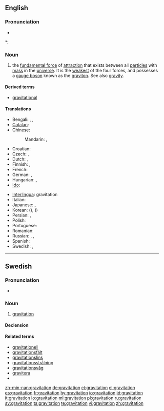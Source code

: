 {{also|Gravitation}}
==English==
{{wikipedia}}

===Pronunciation===
* {{audio|en-us-gravitation.ogg|Audio (US)}}

*: {{rhymes|eɪʃən}}

===Noun===
{{infl|en|noun}}

# {{physics}} the [[fundamental force]] of [[attraction]] that exists between all [[particle]]s with [[mass]] in the [[universe]].  It is the [[weakest]] of the four forces, and possesses a [[gauge boson]] known as the [[graviton]].  See also [[gravity]].

====Derived terms====
* [[gravitational]]

====Translations====
{{trans-top|fundamental force of attraction}}
* Bengali: {{t|bn|অভিকর্ষ|sc=Beng}}, {{t|bn|মহাকর্ষ|sc=Beng}}, {{t|bn|মাধ্যাকর্ষণ|sc=Beng}}
* [[Catalan]]: {{t|ca|gravitació|f}}
* Chinese:
*: Mandarin: {{t|zh|重力|tr=zhònglì|sc=Hani}}, {{t|zh|引力|tr=yǐnlì|sc=Hani}}
* Croatian: {{t-|hr|gravitacija|f|alt=gravitácija}}
* Czech: {{t-|cs|přitažlivost|f}}, {{t-|cs|gravitace|f}}
* Dutch: {{t+|nl|zwaartekracht|f}},  {{t+|nl|gravitatie|f}}
* Finnish: {{t-|fi|painovoima}}, {{t-|fi|gravitaatio}}
* French: {{t+|fr|gravitation|f}}
* German: {{t+|de|Schwerkraft|f}}, {{t+|de|Gravitation|f}}
* Hungarian: {{t+|hu|gravitáció}},  {{t+|hu|tömegvonzás}}
* [[Ido]]: {{t-|io|gravitado|xs=Ido}}
{{trans-mid}}
* [[Interlingua]]: gravitation
* Italian: {{t+|it|gravitazione|f}}
* Japanese: {{t-|ja|引力|tr=いんりょく, inryoku}}, {{t|ja|重力|tr=じゅうりょく, jūryoku|sc=Jpan}}
* Korean: {{t|ko|인력|tr=inryeok|sc=Kore}} ({{t|ko|引力|sc=Kore}}), {{t|ko|중력|tr=jungryeok|sc=Kore}} ({{t|ko|重力|sc=Kore}})
* Persian: {{t|fa|گرانش|sc=fa-Arab}}, {{t|fa|جاذبه|sc=fa-Arab}}
* Polish: {{t+|pl|grawitacja|f}}
* Portuguese: {{t+|pt|gravitação|f}}
* Romanian: {{t-|ro|gravitaţie|f}}
* Russian: {{t|ru|гравитация|f|sc=Cyrl|tr=gravitácija}}, {{t|ru|тяготение|n|sc=Cyrl|tr=tjagoténije}}, {{t|ru|притяжение|n|tr=pritjažénije|sc=Cyrl}}
* Spanish: {{t+|es|gravitación|f}}
* Swedish: {{t+|sv|gravitation|c}}, {{t+|sv|tyngdkraft|c}}
{{trans-bottom}}

----

==Swedish==

===Pronunciation===
* {{IPA|/ɡravɪtaˈɧuːn/|lang=sv}}

===Noun===
{{infl|sv|noun|g=c}}

# {{context|physics|lang=sv}} [[#English|gravitation]]

====Declension====
{{sv-noun-unc-irreg-c|2=gravitationen}}

====Related terms====
* [[gravitationell]]
* [[gravitationsfält]]
* [[gravitationslins]]
* [[gravitationsstrålning]]
* [[gravitationsvåg]]
* [[gravitera]]
* {{l|sv|graviton}}

[[zh-min-nan:gravitation]]
[[de:gravitation]]
[[et:gravitation]]
[[el:gravitation]]
[[es:gravitation]]
[[fr:gravitation]]
[[hy:gravitation]]
[[io:gravitation]]
[[id:gravitation]]
[[it:gravitation]]
[[lo:gravitation]]
[[ml:gravitation]]
[[pl:gravitation]]
[[ru:gravitation]]
[[sv:gravitation]]
[[ta:gravitation]]
[[te:gravitation]]
[[vi:gravitation]]
[[zh:gravitation]]